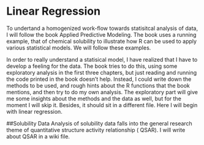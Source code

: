 Linear Regression
========================================================

To undertand a homogenized work-flow towards statisitcal analysis of data, I will follow the 
book Applied Predictive Modeling. The book uses a running example, that of chemical solubility to illustrate how R can be used to apply various statistical models. We will follow these examples.

In order to really understand a statisical model, I have realized that I have to develop a feeling for
the data. The book tries to do this, using some exploratory analysis in the first three chapters, but 
just reading and running the code printed in the book doesn't help. Instead, I could write down the methods to be used, and rough hints about the R functions that the book mentions, and then try to do my own analysis. The exploratory part will give me some insights about the methods and the data as well, but for the moment I will skip it. Besides, it should sit in a different file. Here I will begin with linear regression. 

##Solubility Data
Analysis of solubility data falls into the general research theme of quantitative structure activity relationship ( QSAR). I will write about QSAR in a wiki file.
